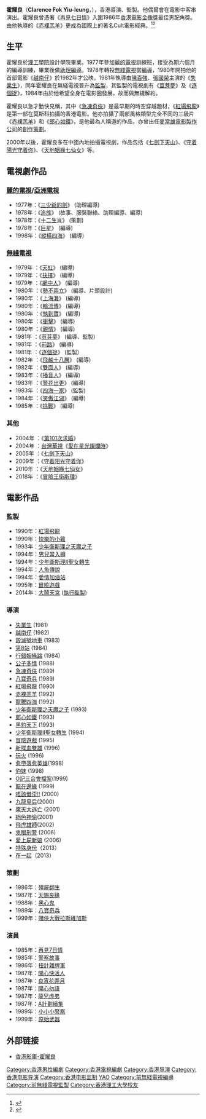 {{not|霍照良}}
{{藝人
|姓名 = 霍耀良
|類型 = 導演
|圖片 =
|圖片尺寸 =
|圖片簡介 =
|本名 =
|羅馬拼音 = Fok Yiu-leung
|英文名 = Clarence Fok
|暱稱 =
|其他藝名 =
|國籍 = {{CNHK}}
|民族 = [[漢族|漢族]]
|籍貫 =
|出生日期 = {{birth date and age|1955|6|10}}
|出生地點 = {{HKG-1945}}
|逝世日期 =
|逝世地點 =
|職業 = 導演、監製、演員
|語言 =
|教育程度 =[[香港理工學院|香港理工學院]]設計學院畢業
|宗教信仰 =
|配偶 = 
|兒女 =
|父母 =
|音樂類型 =
|演奏樂器 =
|出道地點 =
|出道作 =
|出道日期 =
|代表作 =
|活躍年代 =
|唱片公司 =
|經紀公司 =
|網站 =
|相關團體 =
|獎項 =
|現任成員 =
|過往成員 =
|音樂專輯 =
|電影 =
|主持節目 =
|電視劇 =
|廣播劇 =
|舞台劇 =
|書籍 =
}}

'''霍耀良'''（'''Clarence Fok Yiu-leung'''，{{bd|1955年|6月10日}}），香港導演、監製。他偶爾會在電影中客串演出。霍耀良曾憑著《[[再見七日情|再見七日情]]》入圍1986年[[香港電影金像獎|香港電影金像獎]]最佳男配角獎。由他執導的《[[赤裸羔羊|赤裸羔羊]]》更成為國際上的著名Cult電影經典。<ref>{{Cite web |url=http://www.nytimes.com/1998/08/02/movies/hong-kong-film-exit-the-dragon.html |title=Hong Kong Film: Exit the Dragon? - New York Times |accessdate=2020-06-05 |archive-date=2019-12-01 |archive-url=https://web.archive.org/web/20191201143535/https://www.nytimes.com/1998/08/02/movies/hong-kong-film-exit-the-dragon.html |dead-url=no }}</ref><ref>{{Cite web |url=https://www.thestandnews.com/culture/%E9%8A%80%E6%B2%B3%E5%AE%88%E8%AD%B7%E9%9A%8A-%E5%B0%8E%E6%BC%94-james-gunn-%E5%BD%B1%E9%9F%BF%E6%88%91%E4%B8%80%E7%94%9F%E7%9A%84%E9%9B%BB%E5%BD%B1-%E6%98%AF%E9%82%B1%E6%B7%91%E8%B2%9E-%E4%BB%BB%E9%81%94%E8%8F%AF-%E8%B5%A4%E8%A3%B8%E7%BE%94%E7%BE%8A/ |title=存档副本 |accessdate=2020-06-05 |archive-date=2020-06-21 |archive-url=https://web.archive.org/web/20200621155527/https://www.thestandnews.com/culture/%E9%8A%80%E6%B2%B3%E5%AE%88%E8%AD%B7%E9%9A%8A-%E5%B0%8E%E6%BC%94-james-gunn-%E5%BD%B1%E9%9F%BF%E6%88%91%E4%B8%80%E7%94%9F%E7%9A%84%E9%9B%BB%E5%BD%B1-%E6%98%AF%E9%82%B1%E6%B7%91%E8%B2%9E-%E4%BB%BB%E9%81%94%E8%8F%AF-%E8%B5%A4%E8%A3%B8%E7%BE%94%E7%BE%8A/ |dead-url=no }}</ref>

== 生平 ==
霍耀良於[[理工學院|理工學院]]設計學院畢業。1977年參加[[麗的電視|麗的電視]]訓練班，接受為期六個月的編導訓練，畢業後做[[助理編導|助理編導]]。1978年轉投[[無綫電視|無綫電視]]當[[編導|編導]]，1980年開拍他的首部電影《[[越南仔|越南仔]]》於1982年才公映，1981年執導由[[陳百強|陳百強]]、[[張國榮|張國榮]]主演的《[[失業生|失業生]]》，同年霍耀良在無綫電視晉升為[[監製|監製]]，其監製的電視劇有《[[荳芽夢|荳芽夢]]》及《[[逐個捉|逐個捉]]》，1984年由於他希望全身在電影圈發展，故而與無綫解約。

霍耀良以急才勤快見稱，其中《[[急凍奇俠|急凍奇俠]]》是最早期的時空穿越題材，《[[紅場飛龍|紅場飛龍]]》是第一部在莫斯科拍攝的香港電影。他亦拍攝了兩部風格類型完全不同的三級片《[[赤裸羔羊|赤裸羔羊]]》和《[[郎心如鐵|郎心如鐵]]》，是他最為人稱道的作品，亦曾出任[[麥當雄電影製作公司|麥當雄電影製作公司]]的[[創作策劃|創作策劃]]。

2000年以後，霍耀良多在中國內地拍攝電視劇，作品包括《[[七劍下天山|七劍下天山]]》、《[[守着陽光守着你|守着陽光守着你]]》、《[[天地姻緣七仙女|天地姻緣七仙女]]》等。

== 電視劇作品 ==
===[[麗的電視|麗的電視]]/[[亞洲電視|亞洲電視]]===
*1977年：《[[三少爺的劍_(1977年電視劇)|三少爺的劍]]》 (助理編導)
*1978年：《[[追族|追族]]》 (故事、服裝聯絡、助理編導、編導)
*1978年：《[[十二生肖_(電視劇)|十二生肖]]》 (策劃)
*1978年：《[[巨星_(電視劇)|巨星]]》 (編導)
*1998年：《[[縱橫四海_(電視劇)|縱橫四海]]》 (編導)

===[[無綫電視|無綫電視]]===
*1979年 ：《[[天虹_(電視劇)|天虹]]》 (編導)
*1979年 ：《[[抉擇_(電視劇)|抉擇]]》 (編導)
*1979年 ：《[[網中人|網中人]]》 (編導)
*1980年 ：《[[勢不兩立_(電視劇)|勢不兩立]]》 (編導、片頭設計)
*1980年 ：《[[上海灘_(1980年電視劇)|上海灘]]》 (編導)
*1980年 ：《[[輪流傳|輪流傳]]》 (編導)
*1980年 ：《[[執到寶|執到寶]]》 (編導)
*1980年 ：《[[衝擊|衝擊]]》 (編導)
*1980年 ：《[[親情|親情]]》 (編導)
*1981年 ：《[[荳芽夢|荳芽夢]]》 (編導、監製)
*1981年 ：《[[前路|前路]]》 (編導)
*1981年 ：《[[逐個捉|逐個捉]]》 (監製)
*1982年 ：《[[飛越十八層|飛越十八層]]》 (編導)
*1982年 ：《[[雙面人_(電視劇)|雙面人]]》 (編導)
*1983年 ：《[[播音人_(無綫電視劇)|播音人]]》 (編導)
*1983年 ：《[[警花出更|警花出更]]》 (編導)
*1983年 ：《[[四海一家|四海一家]]》 (監製)
*1984年 ：《[[笑傲江湖_(1984年電視劇)|笑傲江湖]]》 (編導)
*1985年 ：《[[挑戰_(1985年電視劇)|挑戰]]》 (編導)

===其他===
*2004年 ：《[[第101次求婚|第101次求婚]]》
*2004年 ：[[台灣|台灣]][[華視|華視]]《[[愛在星光燦爛時|愛在星光燦爛時]]》
*2005年 ：《[[七劍下天山|七劍下天山]]》
*2009年 ：《[[守着阳光守着你|守着阳光守着你]]》
*2010年 ：《[[天地姻緣七仙女|天地姻緣七仙女]]》
*2018年 ：《[[冒險王衛斯理|冒險王衛斯理]]》

== 電影作品 ==
=== 監製 ===
*1990年：[[紅場飛龍|紅場飛龍]] 
*1990年：[[快樂的小雞|快樂的小雞]] 
*1993年：[[少年衛斯理之天魔之子|少年衛斯理之天魔之子]] 
*1994年：[[男兒當入樽|男兒當入樽]]
*1994年：[[少年衛斯理II聖女轉生|少年衛斯理II聖女轉生]]
*1994年：[[人魚傳說|人魚傳說]]
*1994年：[[愛情加油站|愛情加油站]] 
*1995年：[[冒險遊戲|冒險遊戲]]
*2014年：[[大鬧天宮|大鬧天宮]] ([[執行監製|執行監製]])

=== 導演 ===
*[[失業生|失業生]] (1981)
*[[越南仔|越南仔]] (1982)
*[[毀滅號地車|毀滅號地車]] (1983)
*[[第8站|第8站]] (1984)
*[[行錯姻緣路|行錯姻緣路]] (1984)
*[[公子多情|公子多情]] (1988)
*[[急凍奇俠|急凍奇俠]] (1989)
*[[八寶奇兵|八寶奇兵]] (1989)
*[[紅場飛龍|紅場飛龍]] (1990)
*[[赤裸羔羊|赤裸羔羊]] (1992)
*[[龍騰四海|龍騰四海]] (1992)
*[[少年衛斯理之天魔之子|少年衛斯理之天魔之子]] (1993)
*[[郎心如鐵_(1993年電影)|郎心如鐵]] (1993)
*[[黑豹天下|黑豹天下]] (1993)
*[[少年衛斯理II聖女轉生|少年衛斯理II聖女轉生]] (1994)
*[[冒險遊戲|冒險遊戲]] (1995)
*[[新喋血雙雄|新喋血雙雄]] (1996)
*[[玩火|玩火]] (1996)
*[[愈墮落愈英雄|愈墮落愈英雄]](1998)
*[[豹妹|豹妹]] (1998)
*[[O記三合會檔案|O記三合會檔案]](1999)
*[[龍在邊緣|龍在邊緣]] (1999)
*[[唔該借歪!!|唔該借歪!!]] (2000)
*[[九龍皇后|九龍皇后]](2000)
*[[驚天大逃亡|驚天大逃亡]] (2001)
*[[絕色神偷|絕色神偷]](2001)
*[[飛虎雄師|飛虎雄師]](2002)
*[[鬼眼刑警|鬼眼刑警]] (2006)
*[[愛上屍新娘|愛上屍新娘]] (2006)
*[[特殊身份|特殊身份]]（2013）
*[[在一起_(電影)|在一起]]（2013）

=== 策劃 ===
*1986年：[[殭屍翻生|殭屍翻生]]  	 
*1987年：[[天賜良緣|天賜良緣]] 	  	 
*1988年：[[黑心鬼|黑心鬼]] 	  	 
*1989年：[[八寶奇兵|八寶奇兵]] 	  	 
*1999年：[[賭俠大戰拉斯維加斯|賭俠大戰拉斯維加斯]] 

=== 演員 ===
* 1985年：[[再見7日情|再見7日情]]
* 1985年：[[警察故事|警察故事]]   	 
* 1986年：[[扭計雜牌軍|扭計雜牌軍]]
* 1987年：[[開心快活人|開心快活人]]
* 1987年：[[良宵花弄月|良宵花弄月]]  	  	 
* 1987年：[[開心勿語|開心勿語]] 	  	 
* 1987年：[[龍兄虎弟|龍兄虎弟]] 	  	 
* 1987年：[[A計劃續集|A計劃續集]]  	  	 
* 1989年：[[小小小警察|小小小警察]]  	  	 
* 1999年：[[原始武器|原始武器]]

== 外部链接 ==
* [http://www.hkmdb.com/db/people/view.mhtml?id=4691&display_set=big5 香港影庫-霍耀良] {{Wayback|url=http://www.hkmdb.com/db/people/view.mhtml?id=4691&display_set=big5 |date=20210126083537 }}

{{DEFAULTSORT:HUO}}

[[Category:香港男性編劇|Category:香港男性編劇]]
[[Category:香港電視編劇|Category:香港電視編劇]]
[[Category:香港导演|Category:香港导演]]
[[Category:香港电影导演|Category:香港电影导演]]
[[Category:香港电影监制|Category:香港电影监制]]
[[Category:霍姓|YAO]]
[[Category:前無綫電視編導|Category:前無綫電視編導]]
[[Category:前無綫電視監製|Category:前無綫電視監製]]
[[Category:香港理工大學校友|Category:香港理工大學校友]]